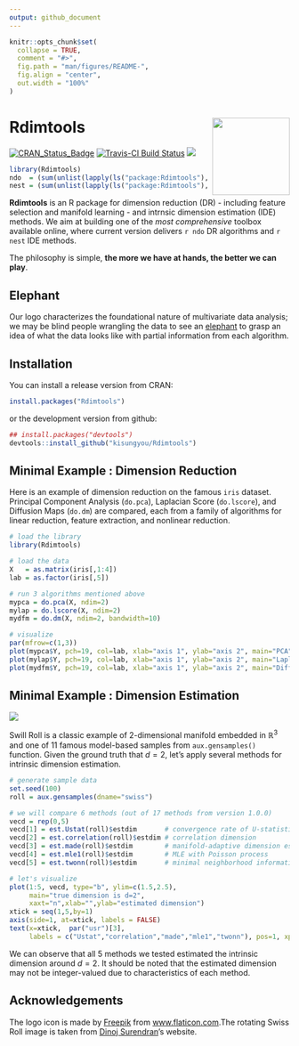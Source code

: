 ```yaml
---
output: github_document
---
```


<!-- README.md is generated from README.Rmd. Please edit that file -->

```r
knitr::opts_chunk$set(
  collapse = TRUE,
  comment = "#>",
  fig.path = "man/figures/README-",
  fig.align = "center",
  out.width = "100%"
)
```



# Rdimtools <a href='https://kisungyou.com/Rdimtools/'><img src='man/figures/logo.png' align="right" height="139" /></a>

<!-- badges: start -->
[![CRAN_Status_Badge](http://www.r-pkg.org/badges/version/Rdimtools?color=green)](https://cran.r-project.org/package=Rdimtools)
[![Travis-CI Build Status](https://travis-ci.org/kisungyou/Rdimtools.svg?branch=master)](https://travis-ci.org/kisungyou/Rdimtools)
[![](https://cranlogs.r-pkg.org/badges/Rdimtools)](https://cran.r-project.org/package=Rdimtools)
<!-- badges: end -->

```r
library(Rdimtools)
ndo  = (sum(unlist(lapply(ls("package:Rdimtools"), startsWith, "do."))))
nest = (sum(unlist(lapply(ls("package:Rdimtools"), startsWith, "est."))))
```


**Rdimtools** is an R package for dimension reduction (DR) - including feature selection and manifold learning - and intrnsic dimension estimation (IDE) methods. We aim at building one of the *most comprehensive* toolbox available online, where current version delivers `r ndo` DR algorithms and `r nest` IDE methods. 

The philosophy is simple, **the more we have at hands, the better we can play**.


## Elephant

Our logo characterizes the foundational nature of multivariate data analysis; we may be blind people wrangling the data to see an [elephant](https://en.wikipedia.org/wiki/Blind_men_and_an_elephant) to grasp an idea of what the data looks like with partial information from each algorithm.


## Installation

You can install a release version from CRAN:
```r
install.packages("Rdimtools")
```

or the development version from github:
```r
## install.packages("devtools")
devtools::install_github("kisungyou/Rdimtools")
```

## Minimal Example : Dimension Reduction

Here is an example of dimension reduction on the famous `iris` dataset. Principal Component Analysis (`do.pca`), Laplacian Score (`do.lscore`), and Diffusion Maps (`do.dm`) are compared, each from a family of algorithms for linear reduction, feature extraction, and nonlinear reduction.

```r
# load the library
library(Rdimtools)

# load the data
X   = as.matrix(iris[,1:4])
lab = as.factor(iris[,5])

# run 3 algorithms mentioned above
mypca = do.pca(X, ndim=2)
mylap = do.lscore(X, ndim=2)
mydfm = do.dm(X, ndim=2, bandwidth=10)

# visualize
par(mfrow=c(1,3))
plot(mypca$Y, pch=19, col=lab, xlab="axis 1", ylab="axis 2", main="PCA")
plot(mylap$Y, pch=19, col=lab, xlab="axis 1", ylab="axis 2", main="Laplacian Score")
plot(mydfm$Y, pch=19, col=lab, xlab="axis 1", ylab="axis 2", main="Diffusion Maps")
```


## Minimal Example : Dimension Estimation

![](http://people.cs.uchicago.edu/~dinoj/manifold/swissroll.gif)

Swill Roll is a classic example of 2-dimensional manifold embedded in $\mathbb{R}^3$ and one of 11 famous model-based samples from `aux.gensamples()` function. Given the ground truth that $d=2$, let's apply several methods for intrinsic dimension estimation.

```r
# generate sample data
set.seed(100)
roll = aux.gensamples(dname="swiss")

# we will compare 6 methods (out of 17 methods from version 1.0.0)
vecd = rep(0,5)
vecd[1] = est.Ustat(roll)$estdim       # convergence rate of U-statistic on manifold
vecd[2] = est.correlation(roll)$estdim # correlation dimension
vecd[3] = est.made(roll)$estdim        # manifold-adaptive dimension estimation
vecd[4] = est.mle1(roll)$estdim        # MLE with Poisson process
vecd[5] = est.twonn(roll)$estdim       # minimal neighborhood information

# let's visualize
plot(1:5, vecd, type="b", ylim=c(1.5,2.5), 
     main="true dimension is d=2",
     xaxt="n",xlab="",ylab="estimated dimension")
xtick = seq(1,5,by=1)
axis(side=1, at=xtick, labels = FALSE)
text(x=xtick,  par("usr")[3], 
     labels = c("Ustat","correlation","made","mle1","twonn"), pos=1, xpd = TRUE)
```

We can observe that all 5 methods we tested estimated the intrinsic dimension around $d=2$. It should be noted that the estimated dimension may not be integer-valued due to characteristics of each method.


## Acknowledgements

The logo icon is made by [Freepik](https://www.flaticon.com/authors/freepik/) from [www.flaticon.com](https://www.flaticon.com/).The rotating Swiss Roll image is taken from [Dinoj Surendran](http://people.cs.uchicago.edu/~dinoj/manifold/swissroll.html)'s website.

